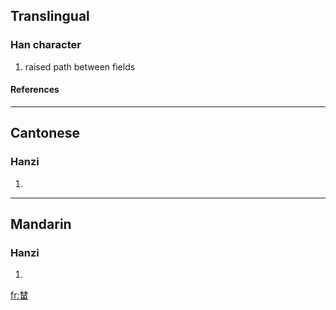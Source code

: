 ==Translingual==
===Han character===
{{Han char|rn=75|rad=木|as=09|sn=13|four=4460<sub>9</sub>|canj=木木田 (DDW), X木木田 (XDDW)}}
# raised path between fields
====References====
{{Han ref|kx=0542.191|hdz=21244.060|uh=6983|ud=27011|bh=DEC6|bd=57030}}

----
==Cantonese==
===Hanzi===
{{yue-hanzi|jyut=|y=taam4}}
# {{defn|Cantonese}}

----
==Mandarin==
===Hanzi===
{{cmn-hanzi|pin=[[fú]] (fu2), [[tán]] (tan2)|wg=fu<sup>2</sup>, t'an<sup>2</sup>}}
# {{defn|Mandarin}}

[[fr:榃]]